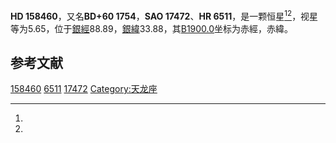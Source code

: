 {{Starbox begin
| name = HD 158460
}}
{{Starbox observe
| epoch = [[J2000.0|J2000.0]]
| constell = {{星座名待查}}<ref name=SIMBAD>{{cite web
 | url=http://simbad.u-strasbg.fr/simbad/sim-id?Ident=HR+6511
 | title =Pulsating variable Star
 | publisher=Centre de Données astronomiques de Strasbourg
 | work=SIMBAD
 | accessdate=2012-07-13}}</ref><ref name=DATA>{{cite web
 | url=http://vizier.u-strasbg.fr/viz-bin/VizieR-5?-out.add=.&-source=5050&-corr=PK=HR&-out.max=9999&HR=6511
 | title=VizieR Detailed Page
 | accessdate=2012-07-13
 | archive-date=2019-02-16
 | archive-url=https://web.archive.org/web/20190216090716/http://vizier.u-strasbg.fr/viz-bin/VizieR-5?-out.add=.&-source=5050&-corr=PK=HR&-out.max=9999&HR=6511
 | dead-url=no
 }}</ref>
| 星官 = 
| ra = {{RA|17|25|41.3}}<ref name=SIMBAD /><ref name=DATA />
| dec = {{DEC|+60|2|54}}<ref name=SIMBAD /><ref name=DATA />
| appmag_v = 5.65<ref name=SIMBAD /><ref name=DATA />
}}
{{Starbox character
| class = A1Vn<ref name=SIMBAD /><ref name=DATA />
| b-v = 0.03<ref name=SIMBAD /><ref name=DATA />
| u-b = 0.01<ref name=SIMBAD /><ref name=DATA />
| r-i = <ref name=SIMBAD /><ref name=DATA />
| variable = 
}}
{{Starbox astrometry
| radial_v = 0.01
| prop_mo_ra = 7
| parallax = 
| p_error = 
}}
{{Starbox catalog
| names =BD+60 1754，[[SAO星表|SAO]] 17472，[[HD星表|HD]] 158460，[[HR星表|HR]] 6511}}
{{Starbox reference |Simbad=HR+6511}}
{{Starbox end}}

'''HD 158460'''，又名'''BD+60 1754'''，'''SAO 17472'''、'''HR 6511'''，是一颗恒星<ref name=SIMBAD /><ref name=DATA />，视星等为5.65，位于[[銀道座標系|銀經]]88.89，[[銀道座標系|銀緯]]33.88，其[[B1900.0|B1900.0]]坐标为赤經{{RA|17|24|23.7}}，赤緯{{DEC|+60|33.88|56}}。

== 参考文献 ==
{{reflist}}

{{star-stub}}

[[Category:HD和HDE天體|158460]]
[[Category:HR天體|6511]]
[[Category:SAO天體|17472]]
[[Category:天龙座|Category:天龙座]]